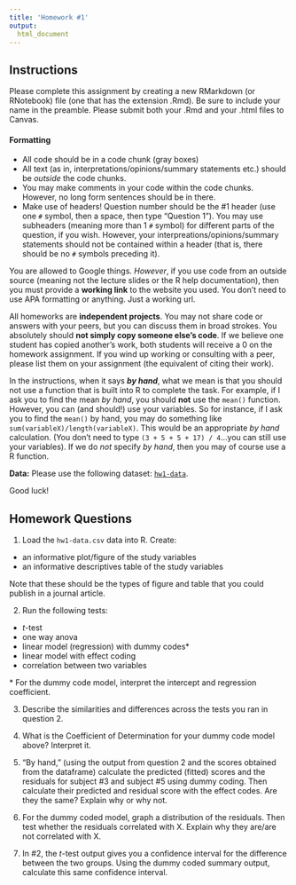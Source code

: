 ```yaml
---
title: 'Homework #1'
output: 
  html_document
---
```


## Instructions

Please complete this assignment by creating a new RMarkdown (or RNotebook) file (one that has the extension .Rmd). Be sure to include your name in the preamble. Please submit both your .Rmd and your .html files to Canvas.

#### Formatting

- All code should be in a code chunk (gray boxes)
- All text (as in, interpretations/opinions/summary statements etc.) should be *outside* the code chunks. 
- You may make comments in your code within the code chunks. However, no long form sentences should be in there.
- Make use of headers! Question number should be the #1 header (use one `#` symbol, then a space, then type "Question 1"). You may use subheaders (meaning more than 1 `#` symbol) for different parts of the question, if you wish. However, your interpreations/opinions/summary statements should not be contained within a header (that is, there should be no `#` symbols preceding it).

You are allowed to Google things. *However*, if you use code from an outside source (meaning not the lecture slides or the R help documentation), then you must provide a **working link** to the website you used. You don't need to use APA formatting or anything. Just a working url.

All homeworks are **independent projects**. You may not share code or answers with your peers, but you can discuss them in broad strokes. You absolutely should **not simply copy someone else’s code**. If we believe one student has copied another’s work, both students will receive a 0 on the homework assignment. If you wind up working or consulting with a peer, please list them on your assignment (the equivalent of citing their work).

In the instructions, when it says **_by hand_**, what we mean is that you should not use a function that is built into R to complete the task. For example, if I ask you to find the mean *by hand*, you should **not** use the `mean()` function. However, you can (and should!) use your variables. So for instance, if I ask you to find the `mean()` by hand, you may do something like `sum(variableX)/length(variableX)`. This would be an appropriate *by hand* calculation. (You don't need to type `(3 + 5 + 5 + 17) / 4`...you can still use your variables). If we do *not* specify *by hand*, then you may of course use a R function.

**Data:** Please use the following dataset:  [`hw1-data`](hw1-data.csv).

Good luck!

## Homework Questions

1. Load the `hw1-data.csv` data into R. Create:

  - an informative plot/figure of the study variables
  - an informative descriptives table of the study variables
  
Note that these should be the types of figure and table that you could publish in a journal article.  

2. Run the following tests:

  - $t$-test
  - one way anova
  - linear model (regression) with dummy codes\*
  - linear model with effect coding
  - correlation between two variables
  
\* For the dummy code model, interpret the intercept and regression coefficient. 

3. Describe the similarities and differences across the tests you ran in question 2.

4. What is the Coefficient of Determination for your dummy code model above? Interpret it. 

5. "By hand," (using the output from  question 2 and the scores obtained from the dataframe) calculate the predicted (fitted) scores and the residuals for subject #3 and subject #5 using dummy coding. Then calculate their predicted and residual score with the effect codes. Are they the same? Explain why or why not. 

6. For the dummy coded model, graph a distribution of the residuals. Then test whether the residuals correlated with X. Explain why they are/are not correlated with X.

7. In #2, the $t$-test output gives you a confidence interval for the difference between the two groups. Using the dummy coded summary output, calculate this same confidence interval.  






